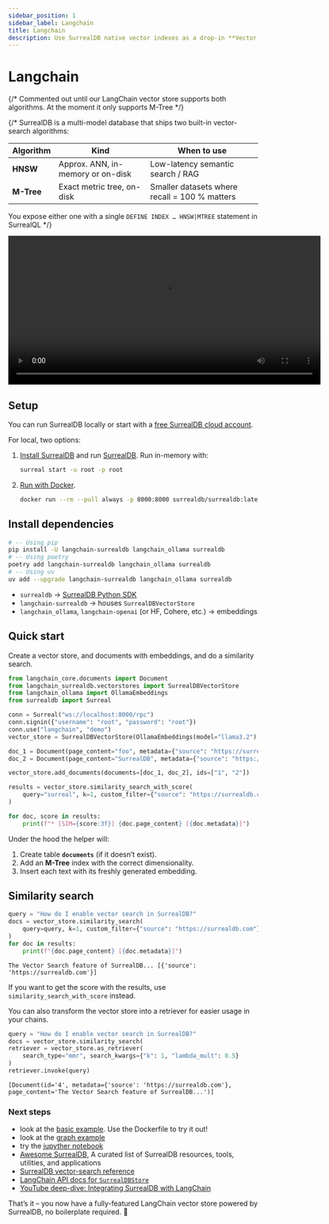 ```yaml
---
sidebar_position: 1
sidebar_label: Langchain
title: Langchain
description: Use SurrealDB native vector indexes as a drop-in **Vector Store** for LangChain.
---
```


# Langchain

{/* Commented out until our LangChain vector store supports both algorithms. At the moment it only supports M-Tree */}

{/*
SurrealDB is a multi-model database that ships two built-in vector-search algorithms:

| Algorithm | Kind | When to use |
|-----------|------|-------------|
| **HNSW**  | Approx. ANN, in-memory or on-disk | Low-latency semantic search / RAG |
| **M-Tree**| Exact metric tree, on-disk       | Smaller datasets where recall = 100 % matters |

You expose either one with a single `DEFINE INDEX … HNSW|MTREE` statement in SurrealQL
*/}

<video class="w-full" width="630" height="300" controls>
    <source src={VidMp4} type="video/mp4" />
    <source src={VidWebm} type="video/webm" />
</video>

## Setup

You can run SurrealDB locally or start with a [free SurrealDB cloud account](/docs/cloud/getting-started).

For local, two options:

1. [Install SurrealDB](/docs/surrealdb/installation) and run [SurrealDB](/docs/surrealdb/installation/running). Run in-memory with:

    ```sh
    surreal start -u root -p root
    ```

2. [Run with Docker](/docs/surrealdb/installation/running/docker).

    ```sh
    docker run --rm --pull always -p 8000:8000 surrealdb/surrealdb:latest start
    ```

## Install dependencies

```bash
# -- Using pip
pip install -U langchain-surrealdb langchain_ollama surrealdb
# -- Using poetry
poetry add langchain-surrealdb langchain_ollama surrealdb
# -- Using uv
uv add --upgrade langchain-surrealdb langchain_ollama surrealdb
````

* `surrealdb` → [SurrealDB Python SDK](/docs/sdk/python/)
* `langchain-surrealdb` → houses `SurrealDBVectorStore`
* `langchain_ollama`, `langchain-openai` (or HF, Cohere, etc.) → embeddings

## Quick start

Create a vector store, and documents with embeddings, and do a similarity search.

```python
from langchain_core.documents import Document
from langchain_surrealdb.vectorstores import SurrealDBVectorStore
from langchain_ollama import OllamaEmbeddings
from surrealdb import Surreal

conn = Surreal("ws://localhost:8000/rpc")
conn.signin({"username": "root", "password": "root"})
conn.use("langchain", "demo")
vector_store = SurrealDBVectorStore(OllamaEmbeddings(model="llama3.2"), conn)

doc_1 = Document(page_content="foo", metadata={"source": "https://surrealdb.com"})
doc_2 = Document(page_content="SurrealDB", metadata={"source": "https://surrealdb.com"})

vector_store.add_documents(documents=[doc_1, doc_2], ids=["1", "2"])

results = vector_store.similarity_search_with_score(
    query="surreal", k=1, custom_filter={"source": "https://surrealdb.com"}
)

for doc, score in results:
    print(f"* [SIM={score:3f}] {doc.page_content} [{doc.metadata}]")
```

Under the hood the helper will:

1. Create table **`documents`** (if it doesn’t exist).
2. Add an **M-Tree** index with the correct dimensionality.
3. Insert each text with its freshly generated embedding.


## Similarity search

```python
query = "How do I enable vector search in SurrealDB?"
docs = vector_store.similarity_search(
    query=query, k=1, custom_filter={"source": "https://surrealdb.com"}
)
for doc in results:
    print(f"{doc.page_content} [{doc.metadata}]")
```

```
The Vector Search feature of SurrealDB... [{'source': 'https://surrealdb.com'}]
```

If you want to get the score with the results, use `similarity_search_with_score` instead.

You can also transform the vector store into a retriever for easier usage in your chains.

```python
query = "How do I enable vector search in SurrealDB?"
docs = vector_store.similarity_search(
retriever = vector_store.as_retriever(
    search_type="mmr", search_kwargs={"k": 1, "lambda_mult": 0.5}
)
retriever.invoke(query)
```

```
[Document(id='4', metadata={'source': 'https://surrealdb.com'}, page_content='The Vector Search feature of SurrealDB...')]
```

### Next steps


* look at the [basic example](https://github.com/surrealdb/langchain-surrealdb/tree/main/examples/basic). Use the Dockerfile to try it out!
* look at the [graph example](https://github.com/surrealdb/langchain-surrealdb/tree/main/examples/graph)
* try the [jupyther notebook](https://github.com/langchain-ai/langchain/blob/master/docs/docs/integrations/vectorstores/surrealdb.ipynb)
* [Awesome SurrealDB](https://github.com/surrealdb/awesome-surreal), A curated list of SurrealDB resources, tools, utilities, and applications
* [SurrealDB vector-search reference](/docs/surrealdb/reference-guide/vector-search)
* [LangChain API docs for `SurrealDBStore`](https://api.python.langchain.com/en/latest/vectorstores/langchain_community.vectorstores.surrealdb.SurrealDBStore.html)
* [YouTube deep-dive: Integrating SurrealDB with LangChain](https://www.youtube.com/watch?v=wOH7McJ_2wg)

That’s it – you now have a fully-featured LangChain vector store powered by SurrealDB, no boilerplate required. 🚀
